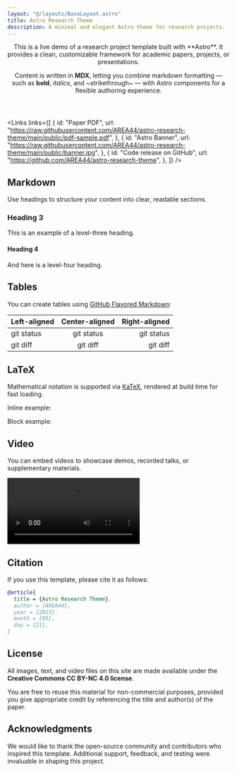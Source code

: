 ```yaml
---
layout: "@/layouts/BaseLayout.astro"
title: Astro Research Theme
description: A minimal and elegant Astro theme for research projects.
---
```


<Header
  title={frontmatter.title}
  authors={[
    { id: "1", name: "Mark Anderson" },
    { id: "2", name: "Peter Parker" },
    { id: "1", name: "Long Nhat Nguyen" },
  ]}
  affiliations={[
    { id: "1", name: "AREA44" },
    { id: "1", name: "NVIDIA" },
  ]}
>
  This is a live demo of a research project template built with **Astro**.  
  It provides a clean, customizable framework for academic papers, projects, or presentations.  

  Content is written in **MDX**, letting you combine markdown formatting — such as **bold**, *italics*, and ~strikethrough~ — with Astro components for a flexible authoring experience.
</Header>

<Links
  links={[
    {
      id: "Paper PDF",
      url: "https://raw.githubusercontent.com/AREA44/astro-research-theme/main/public/pdf-sample.pdf",
    },
    {
      id: "Astro Banner",
      url: "https://raw.githubusercontent.com/AREA44/astro-research-theme/main/public/banner.jpg",
    },
    {
      id: "Code release on GitHub",
      url: "https://github.com/AREA44/astro-research-theme",
    },
  ]}
/>

## Markdown

Use headings to structure your content into clear, readable sections.

### Heading 3

This is an example of a level-three heading.

#### Heading 4

And here is a level-four heading.

## Tables

You can create tables using [GitHub Flavored Markdown](https://docs.github.com/en/get-started/writing-on-github/working-with-advanced-formatting/organizing-information-with-tables):

| Left-aligned | Center-aligned | Right-aligned |
| :---         |     :---:      |          ---: |
| git status   | git status     | git status    |
| git diff     | git diff       | git diff      |

## LaTeX

Mathematical notation is supported via [KaTeX](https://katex.org/), rendered at build time for fast loading.  

Inline example: <LaTeX inline formula="a^2 + b^2 = c^2" />  

Block example:

<LaTeX formula="\int_a^b f(x)\, dx" />

## Video

You can embed videos to showcase demos, recorded talks, or supplementary materials.  

<Video
  src="Jellyfish-110877.mp4#t=0.001"
  name="Jellyfish"
  description="Video courtesy of Pixabay"
/>

## Citation

If you use this template, please cite it as follows:

```bibtex
@article{
  title = {Astro Research Theme},
  author = {AREA44},
  year = {2023},
  month = {05},
  day = {21},
}
```

## License

All images, text, and video files on this site are made available under the
**Creative Commons CC BY-NC 4.0 license**.

You are free to reuse this material for non-commercial purposes, provided you give appropriate credit by referencing the title and author(s) of the paper.

## Acknowledgments

We would like to thank the open-source community and contributors who inspired this template.
Additional support, feedback, and testing were invaluable in shaping this project.

<Footer/>
